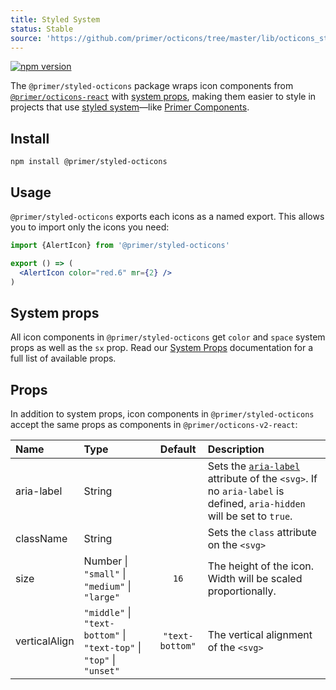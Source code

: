 ```yaml
---
title: Styled System
status: Stable 
source: 'https://github.com/primer/octicons/tree/master/lib/octicons_styled'
---
```


[![npm version](https://img.shields.io/npm/v/@primer/styled-octicons.svg)](https://www.npmjs.org/package/@primer/styled-octicons)

The `@primer/styled-octicons` package wraps icon components from [`@primer/octicons-react`](/packages/react) with [system props](https://primer.style/components/system-props), making them easier to style in projects that use [styled system](https://styled-system.com/)—like [Primer Components](https://primer.style/components).

## Install

```shell
npm install @primer/styled-octicons
```

## Usage

`@primer/styled-octicons`  exports each icons as a named export. This allows you to import only the icons you need:

```jsx
import {AlertIcon} from '@primer/styled-octicons'

export () => (
  <AlertIcon color="red.6" mr={2} />
)
```

## System props

All icon components in `@primer/styled-octicons` get `color` and `space` system props as well as the `sx` prop. Read our [System Props](https://primer.style/components/system-props) documentation for a full list of available props.


## Props

In addition to system props, icon components in `@primer/styled-octicons` accept the same props as components in `@primer/octicons-v2-react`:

| Name | Type | Default | Description |
| :- | :- | :-: | :- |
| aria-label | String | | Sets the [`aria-label`](https://developer.mozilla.org/en-US/docs/Web/Accessibility/ARIA/ARIA_Techniques/Using_the_aria-label_attribute) attribute of the `<svg>`. If no `aria-label` is defined, `aria-hidden` will be set to `true`.  |
| className | String | | Sets the `class` attribute on the `<svg>` |
| size | Number \| `"small"` \| `"medium"` \| `"large"` | `16` | The height of the icon. Width will be scaled proportionally. |
| verticalAlign | `"middle"` \| `"text-bottom"` \| `"text-top"` \| `"top"` \| `"unset"` | `"text-bottom"` | The vertical alignment of the `<svg>` |

